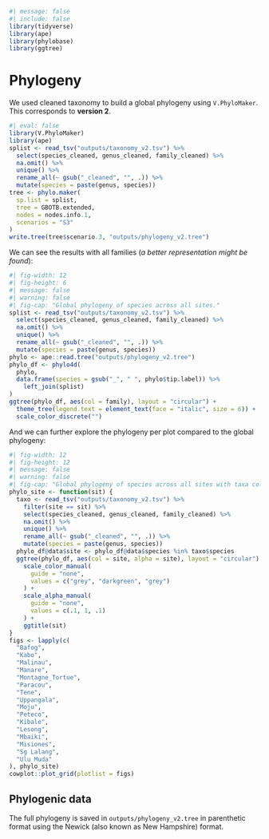```r
#| message: false
#| include: false
library(tidyverse)
library(ape)
library(phylobase)
library(ggtree)
```

# Phylogeny {.unnumbered}

We used cleaned taxonomy to build a global phylogeny using `V.PhyloMaker`. This corresponds to **version 2**.

```r
#| eval: false
library(V.PhyloMaker)
library(ape)
splist <- read_tsv("outputs/taxonomy_v2.tsv") %>%
  select(species_cleaned, genus_cleaned, family_cleaned) %>%
  na.omit() %>%
  unique() %>%
  rename_all(~ gsub("_cleaned", "", .)) %>%
  mutate(species = paste(genus, species))
tree <- phylo.maker(
  sp.list = splist,
  tree = GBOTB.extended,
  nodes = nodes.info.1,
  scenarios = "S3"
)
write.tree(tree$scenario.3, "outputs/phylogeny_v2.tree")
```

We can see the results with all families (*a better representation might be found*):

```r
#| fig-width: 12
#| fig-height: 6
#| message: false
#| warning: false
#| fig-cap: "Global phylogeny of species across all sites."
splist <- read_tsv("outputs/taxonomy_v2.tsv") %>%
  select(species_cleaned, genus_cleaned, family_cleaned) %>%
  na.omit() %>%
  unique() %>%
  rename_all(~ gsub("_cleaned", "", .)) %>%
  mutate(species = paste(genus, species))
phylo <- ape::read.tree("outputs/phylogeny_v2.tree")
phylo_df <- phylo4d(
  phylo,
  data.frame(species = gsub("_", " ", phylo$tip.label)) %>%
    left_join(splist)
)
ggtree(phylo_df, aes(col = family), layout = "circular") +
  theme_tree(legend.text = element_text(face = "italic", size = 6)) +
  scale_color_discrete("")
```

And we can further explore the phylogeny per plot compared to the global phylogeny:

```r
#| fig-width: 12
#| fig-height: 12
#| message: false
#| warning: false
#| fig-cap: "Global phylogeny of species across all sites with taxa coloured per site." #nolint
phylo_site <- function(sit) {
  taxo <- read_tsv("outputs/taxonomy_v2.tsv") %>%
    filter(site == sit) %>%
    select(species_cleaned, genus_cleaned, family_cleaned) %>%
    na.omit() %>%
    unique() %>%
    rename_all(~ gsub("_cleaned", "", .)) %>%
    mutate(species = paste(genus, species))
  phylo_df@data$site <- phylo_df@data$species %in% taxo$species
  ggtree(phylo_df, aes(col = site, alpha = site), layout = "circular") +
    scale_color_manual(
      guide = "none",
      values = c("grey", "darkgreen", "grey")
    ) +
    scale_alpha_manual(
      guide = "none",
      values = c(.1, 1, .1)
    ) +
    ggtitle(sit)
}
figs <- lapply(c(
  "Bafog",
  "Kabo",
  "Malinau",
  "Manare",
  "Montagne_Tortue",
  "Paracou",
  "Tene",
  "Uppangala",
  "Moju",
  "Peteco",
  "Kibale",
  "Lesong",
  "Mbaiki",
  "Misiones",
  "Sg Lalang",
  "Ulu Muda"
), phylo_site)
cowplot::plot_grid(plotlist = figs)
```

## **Phylogenic data**

The full phylogeny is saved in `outputs/phylogeny_v2.tree` in parenthetic format using the Newick (also known as New Hampshire) format.
